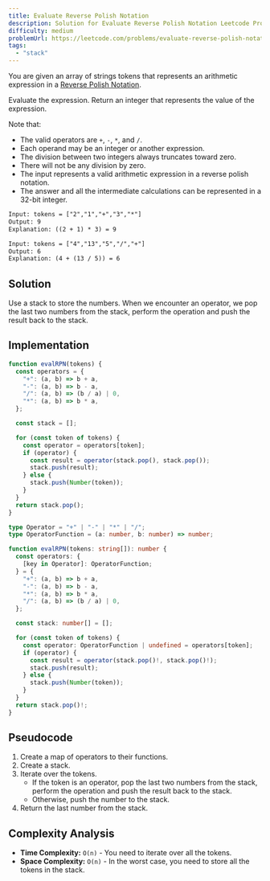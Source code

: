 ```yaml
---
title: Evaluate Reverse Polish Notation
description: Solution for Evaluate Reverse Polish Notation Leetcode Problem
difficulty: medium
problemUrl: https://leetcode.com/problems/evaluate-reverse-polish-notation/
tags:
  - "stack"
---
```



You are given an array of strings tokens that represents an arithmetic expression in a [Reverse Polish Notation](https://en.wikipedia.org/wiki/Reverse_Polish_notation).

Evaluate the expression. Return an integer that represents the value of the expression.

Note that:

- The valid operators are `+`, `-`, `*`, and `/`.
- Each operand may be an integer or another expression.
- The division between two integers always truncates toward zero.
- There will not be any division by zero.
- The input represents a valid arithmetic expression in a reverse polish notation.
- The answer and all the intermediate calculations can be represented in a 32-bit integer.

```txt
Input: tokens = ["2","1","+","3","*"]
Output: 9
Explanation: ((2 + 1) * 3) = 9

Input: tokens = ["4","13","5","/","+"]
Output: 6
Explanation: (4 + (13 / 5)) = 6
```

## Solution

Use a stack to store the numbers. When we encounter an operator, we pop the last two numbers from the stack, perform the operation and push the result back to the stack.

## Implementation

<Tabs>
  <TabItem label="js">

```js
function evalRPN(tokens) {
  const operators = {
    "+": (a, b) => b + a,
    "-": (a, b) => b - a,
    "/": (a, b) => (b / a) | 0,
    "*": (a, b) => b * a,
  };

  const stack = [];

  for (const token of tokens) {
    const operator = operators[token];
    if (operator) {
      const result = operator(stack.pop(), stack.pop());
      stack.push(result);
    } else {
      stack.push(Number(token));
    }
  }
  return stack.pop();
}
```

  </TabItem>
  <TabItem label="ts">

```ts
type Operator = "+" | "-" | "*" | "/";
type OperatorFunction = (a: number, b: number) => number;

function evalRPN(tokens: string[]): number {
  const operators: {
    [key in Operator]: OperatorFunction;
  } = {
    "+": (a, b) => b + a,
    "-": (a, b) => b - a,
    "*": (a, b) => b * a,
    "/": (a, b) => (b / a) | 0,
  };

  const stack: number[] = [];

  for (const token of tokens) {
    const operator: OperatorFunction | undefined = operators[token];
    if (operator) {
      const result = operator(stack.pop()!, stack.pop()!);
      stack.push(result);
    } else {
      stack.push(Number(token));
    }
  }
  return stack.pop()!;
}
```

  </TabItem>
</Tabs>

## Pseudocode

1. Create a map of operators to their functions.
2. Create a stack.
3. Iterate over the tokens.
   - If the token is an operator, pop the last two numbers from the stack, perform the operation and push the result back to the stack.
   - Otherwise, push the number to the stack.
4. Return the last number from the stack.

## Complexity Analysis

- **Time Complexity:** `O(n)` - You need to iterate over all the tokens.
- **Space Complexity:** `O(n)` - In the worst case, you need to store all the tokens in the stack.
